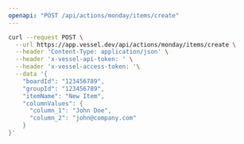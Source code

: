 ```yaml
---
openapi: "POST /api/actions/monday/items/create"
---
```


<RequestExample>

```bash Request
curl --request POST \
  --url https://app.vessel.dev/api/actions/monday/items/create \
  --header 'Content-Type: application/json' \
  --header 'x-vessel-api-token: ' \
  --header 'x-vessel-access-token: '\
  --data '{
    "boardId": "123456789",
    "groupId": "123456789",
    "itemName": "New Item",
    "columnValues": {
      "column_1": "John Doe",
      "column_2": "john@company.com"
    }
}'
```

</RequestExample>
